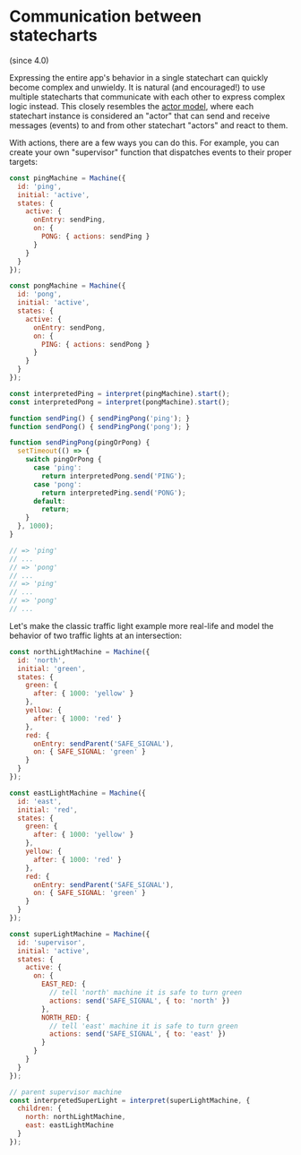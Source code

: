 # Communication between statecharts

(since 4.0)

Expressing the entire app's behavior in a single statechart can quickly become complex and unwieldy. It is natural (and encouraged!) to use multiple statecharts that communicate with each other to express complex logic instead. This closely resembles the [actor model](https://en.wikipedia.org/wiki/Actor_model), where each statechart instance is considered an "actor" that can send and receive messages (events) to and from other statechart "actors" and react to them.

With actions, there are a few ways you can do this. For example, you can create your own "supervisor" function that dispatches events to their proper targets:

```js
const pingMachine = Machine({
  id: 'ping',
  initial: 'active',
  states: {
    active: {
      onEntry: sendPing,
      on: {
        PONG: { actions: sendPing }
      }
    }
  }
});

const pongMachine = Machine({
  id: 'pong',
  initial: 'active',
  states: {
    active: {
      onEntry: sendPong,
      on: {
        PING: { actions: sendPong }
      }
    }
  }
});

const interpretedPing = interpret(pingMachine).start();
const interpretedPong = interpret(pongMachine).start();

function sendPing() { sendPingPong('ping'); }
function sendPong() { sendPingPong('pong'); }

function sendPingPong(pingOrPong) {
  setTimeout(() => {
    switch pingOrPong {
      case 'ping':
        return interpretedPong.send('PING');
      case 'pong':
        return interpretedPing.send('PONG');
      default:
        return;
    }
  }, 1000);
}

// => 'ping'
// ...
// => 'pong'
// ...
// => 'ping'
// ...
// => 'pong'
// ...
```

Let's make the classic traffic light example more real-life and model the behavior of two traffic lights at an intersection:

```js
const northLightMachine = Machine({
  id: 'north',
  initial: 'green',
  states: {
    green: {
      after: { 1000: 'yellow' }
    },
    yellow: {
      after: { 1000: 'red' }
    },
    red: {
      onEntry: sendParent('SAFE_SIGNAL'),
      on: { SAFE_SIGNAL: 'green' }
    }
  }
});

const eastLightMachine = Machine({
  id: 'east',
  initial: 'red',
  states: {
    green: {
      after: { 1000: 'yellow' }
    },
    yellow: {
      after: { 1000: 'red' }
    },
    red: {
      onEntry: sendParent('SAFE_SIGNAL'),
      on: { SAFE_SIGNAL: 'green' }
    }
  }
});

const superLightMachine = Machine({
  id: 'supervisor',
  initial: 'active',
  states: {
    active: {
      on: {
        EAST_RED: {
          // tell 'north' machine it is safe to turn green
          actions: send('SAFE_SIGNAL', { to: 'north' })
        },
        NORTH_RED: {
          // tell 'east' machine it is safe to turn green
          actions: send('SAFE_SIGNAL', { to: 'east' })
        }
      }
    }
  }
});

// parent supervisor machine
const interpretedSuperLight = interpret(superLightMachine, {
  children: {
    north: northLightMachine,
    east: eastLightMachine
  }
});
```


